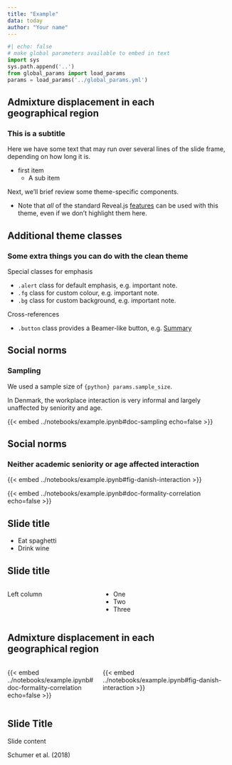 ```yaml
---
title: "Example"
data: today
author: "Your name"
---
```


```python
#| echo: false
# make global parameters available to embed in text
import sys
sys.path.append('..')
from global_params import load_params
params = load_params('../global_params.yml')
```

## Admixture displacement in each <br>**geographical region** {.smaller}

### This is a subtitle

Here we have some text that may run over several lines of the slide frame,
depending on how long it is.

- first item 
    - A sub item

Next, we'll brief review some theme-specific components.

- Note that _all_ of the standard Reveal.js
[features](https://quarto.org/docs/presentations/revealjs/)
can be used with this theme, even if we don't highlight them here.

## Additional theme classes

### Some extra things you can do with the clean theme

Special classes for emphasis

- `.alert` class for default emphasis, e.g. [important note]{.alert}.
- `.fg` class for custom colour, e.g. [important note]{.fg style="--col: #e64173"}.
- `.bg` class for custom background, e.g. [important note]{.bg style="--col: #e64173"}.

Cross-references

- `.button` class provides a Beamer-like button, e.g.
[[Summary]{.button}](#sec-summary)


## Social norms

### Sampling

We used a sample size of `{python} params.sample_size`.

In Denmark, the workplace interaction is very informal and largely unaffected by seniority and age. 

{{< embed ../notebooks/example.ipynb#doc-sampling echo=false >}}

## Social norms

### Neither academic seniority or age affected interaction

{{< embed ../notebooks/example.ipynb#fig-danish-interaction >}}

<!-- a bug in quarto does not allow successive embeds witout somthing in between (like this) -->

{{< embed ../notebooks/example.ipynb#doc-formality-correlation echo=false >}}

## Slide title

::: {.incremental}
- Eat spaghetti
- Drink wine
:::

## Slide title

:::: {.columns}

::: {.column width="40%"}
Left column
:::

::: {.column width="60%"}
- One
- Two
- Three
:::

::::

## Admixture displacement in each <br>**geographical region** {.smaller}

:::: {.columns}

::: {.column width="40%"}
{{< embed ../notebooks/example.ipynb#doc-formality-correlation echo=false >}}
:::

::: {.column width="60%"}
{{< embed ../notebooks/example.ipynb#fig-danish-interaction >}}
:::

::::

## Slide Title

Slide content

::: aside
Schumer et al. (2018)
:::